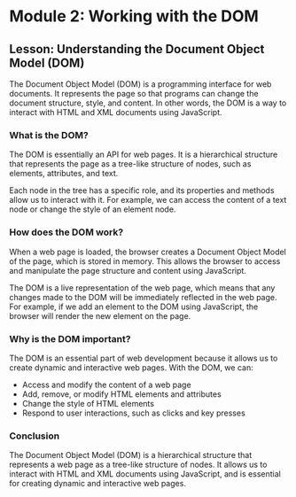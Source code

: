 # Module 2: Working with the DOM

## Lesson: Understanding the Document Object Model (DOM)

The Document Object Model (DOM) is a programming interface for web documents. It represents the page so that programs can change the document structure, style, and content. In other words, the DOM is a way to interact with HTML and XML documents using JavaScript.

### What is the DOM?

The DOM is essentially an API for web pages. It is a hierarchical structure that represents the page as a tree-like structure of nodes, such as elements, attributes, and text.

Each node in the tree has a specific role, and its properties and methods allow us to interact with it. For example, we can access the content of a text node or change the style of an element node.

### How does the DOM work?

When a web page is loaded, the browser creates a Document Object Model of the page, which is stored in memory. This allows the browser to access and manipulate the page structure and content using JavaScript.

The DOM is a live representation of the web page, which means that any changes made to the DOM will be immediately reflected in the web page. For example, if we add an element to the DOM using JavaScript, the browser will render the new element on the page.

### Why is the DOM important?

The DOM is an essential part of web development because it allows us to create dynamic and interactive web pages. With the DOM, we can:

- Access and modify the content of a web page
- Add, remove, or modify HTML elements and attributes
- Change the style of HTML elements
- Respond to user interactions, such as clicks and key presses

### Conclusion

The Document Object Model (DOM) is a hierarchical structure that represents a web page as a tree-like structure of nodes. It allows us to interact with HTML and XML documents using JavaScript, and is essential for creating dynamic and interactive web pages.
